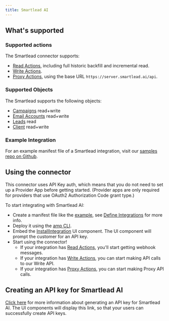 ```yaml
---
title: Smartlead AI
---
```

## What's supported

### Supported actions

The Smartlead connector supports:
- [Read Actions](/define-integrations/read-actions), including full historic backfill and incremental read.
- [Write Actions](/define-integrations/write-actions).
- [Proxy Actions](/define-integrations/proxy-actions), using the base URL `https://server.smartlead.ai/api`.

### Supported Objects

The Smartlead supports the following objects:
- [Campaigns](https://api.smartlead.ai/reference/fetch-campaign-sequence-by-campaign-id) read+write
- [Email Accounts](https://api.smartlead.ai/reference/fetch-all-email-accounts-associated-to-a-user) read+write
- [Leads](https://api.smartlead.ai/reference/fetch-lead-by-email-address) read
- [Client](https://api.smartlead.ai/reference/fetch-all-clients) read+write

### Example Integration

For an example manifest file of a Smartlead integration, visit our [samples repo on Github](https://github.com/amp-labs/samples/blob/main/smartlead/amp.yaml).

## Using the connector

This connector uses API Key auth, which means that you do not need to set up a Provider App before getting started. (Provider apps are only required for providers that use OAuth2 Authorization Code grant type.)

To start integrating with Smartlead AI:
- Create a manifest file like the [example](https://github.com/amp-labs/samples/blob/main/smartlead/amp.yaml), see [Define Integrations](/define-integrations/overview) for more info.
- Deploy it using the [amp CLI](/cli/overview).
- Embed the [InstallIntegration](/embeddable-ui-components#install-integration) UI component. The UI component will prompt the customer for an API key.
- Start using the connector!
   - If your integration has [Read Actions](/define-integrations/read-actions), you'll start getting webhook messages.
   - If your integration has [Write Actions](/define-integrations/write-actions), you can start making API calls to our Write API.
   - If your integration has [Proxy Actions](/define-integrations/proxy-actions), you can start making Proxy API calls.

## Creating an API key for Smartlead AI

[Click here](https://api.smartlead.ai/reference/authentication) for more information about generating an API key for Smartlead AI. The UI components will display this link, so that your users can successfully create API keys.
